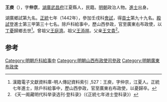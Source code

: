 '''王庾'''（{{bd|1407年||？}}），字'''仲京'''，[[湖廣|湖廣]][[武昌府|武昌府]]江夏縣人，民籍。[[明朝|明朝]]政治人物。[[進士|進士]]出身。

湖廣鄉試第九名。[[正统_(年号)|正統]]七年（1442年），參加壬戌科[[會試|會試]]，得[[貢士|貢士]]第九十九名。[[殿試|殿試]]登進士第三甲第三十七名。除戶科給事中，歷山西參政，官至廣東右布政使，以[[丁憂|丁憂]]歸鄉去世<ref>漢籍電子文獻資料庫-明人傳記資料索引 ,527：王庾，字仲京，江夏人。正統七年進士，除戶科給事中，歷山西參政，官至廣東右布政使，以憂歸卒。</ref>。曾祖父[[王庭濟|王庭濟]]。祖父[[王添祥|王添祥]]。父亲[[王文貴|王文貴]]<ref>《天一阁藏明代科举录选刊·登科录》（《正統七年进士登科录》）</ref>。

==参考==
{{reflist}}
{{明朝人物小作品}}
{{正統七年壬戌科殿試金榜}}
[[Category:明朝戶科給事中|Category:明朝戶科給事中]]
[[Category:明朝山西布政使司參政|Category:明朝山西布政使司參政]]
[[Category:明朝廣東布政使|Category:明朝廣東布政使]]